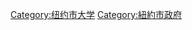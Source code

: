 {{Commonscat|City University of New York}}

[[Category:纽约市大学|Category:纽约市大学]]
[[Category:紐約市政府|Category:紐約市政府]]